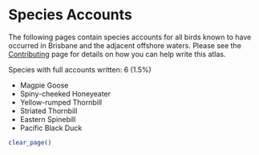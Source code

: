 # Species Accounts

The following pages contain species accounts for all birds known to have occurred in Brisbane and the adjacent offshore waters. Please see the [Contributing](https://brisbanebirds.com/contributing.html) page for details on how you can help write this atlas.

Species with full accounts written: 6 (1.5%)

- Magpie Goose
- Spiny-cheeked Honeyeater
- Yellow-rumped Thornbill
- Striated Thornbill
- Eastern Spinebill
- Pacific Black Duck

```r
clear_page()
```
